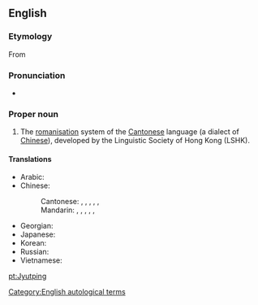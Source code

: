 ==English==
{{wikipedia}}

===Etymology===
From {{etyl|yue|en}} {{term|粵語拼音|粵(語)拼(音)|tr=jyut<sup>6</sup> (jyu<sup>5</sup>) ping<sup>3</sup> (jam<sup>1</sup>)|lang=yue|sc=Hans}}

===Pronunciation===
* {{IPA|/jut pʰɪŋ/|lang=en}}

===Proper noun===
{{en-proper noun}}

# The [[romanisation]] system of the [[Cantonese]] language (a dialect of [[Chinese]]), developed by the Linguistic Society of Hong Kong (LSHK).

====Translations====
{{trans-top|romanisation system}}
* Arabic: {{t|ar|يُتْبِنْغ|m}}
* Chinese:
*: Cantonese: {{t|yue|粵語拼音}}, {{t|yue|粤语拼音|tr=jyut6jyu5 ping3jam1}}, {{t|yue|粵拼}}, {{t|yue|粤拼|tr=jyut6 ping3}}, {{t|yue|香港語言學學會粵語拼音方案}}, {{t|yue|香港语言学学会粤语拼音方案|tr=hoeng1gong2 jyu5jin4hok6 hok6wui6 jyut6jyu5 ping3jam1 fong1on3}}
*: Mandarin: {{t|cmn|粵語拼音}}, {{t|cmn|粤语拼音|tr=yuèyǔ pīnyīn}}, {{t|cmn|粵拼}}, {{t|cmn|粤拼|tr=yuèpīn}}, {{t|cmn|香港語言學學會粵語拼音方案}}, {{t|cmn|香港語言學學會粵語拼音方案|tr=xiānggǎng yǔyánxué xuéhuì yuèyǔ pīnyīn fāng'àn}}
{{trans-mid}}
* Georgian: {{t-needed|ka}}
* Japanese: {{t|ja|粤ピン|tr=etsu-pin}}
* Korean: {{t|ko|월병|sc=Hang}}
* Russian: {{t|ru|ютпхин|m|tr=jutpxín}}
* Vietnamese: {{t-check|vi|Việt bính}}
{{trans-bottom}}

[[Category:English autological terms]]

[[pt:Jyutping]]